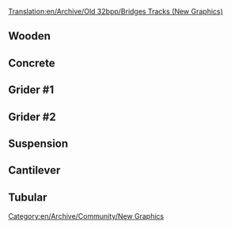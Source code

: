 [[Translation:en/Archive/Old 32bpp/Bridges Tracks (New Graphics)]]
== Wooden ==


== Concrete ==


== Grider #1 ==

== Grider #2 ==

== Suspension ==

== Cantilever ==

== Tubular ==

[[Category:en/Archive/Community/New Graphics]]